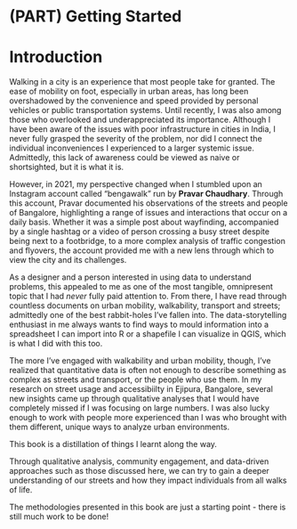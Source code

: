 # (PART) Getting Started {.unnumbered}

# Introduction {#intro}

Walking in a city is an experience that most people take for granted. The ease of mobility on foot, especially in urban areas, has long been overshadowed by the convenience and speed provided by personal vehicles or public transportation systems. Until recently, I was also among those who overlooked and underappreciated its importance. Although I have been aware of the issues with poor infrastructure in cities in India, I never fully grasped the severity of the problem, nor did I connect the individual inconveniences I experienced to a larger systemic issue. Admittedly, this lack of awareness could be viewed as naive or shortsighted, but it is what it is.

However, in 2021, my perspective changed when I stumbled upon an Instagram account called "bengawalk" run by **Pravar Chaudhary**. Through this account, Pravar documented his observations of the streets and people of Bangalore, highlighting a range of issues and interactions that occur on a daily basis. Whether it was a simple post about wayfinding, accompanied by a single hashtag or a video of person crossing a busy street despite being next to a footbridge, to a more complex analysis of traffic congestion and flyovers, the account provided me with a new lens through which to view the city and its challenges.

As a designer and a person interested in using data to understand problems, this appealed to me as one of the most tangible, omnipresent topic that I had *never* fully paid attention to. From there, I have read through countless documents on urban mobility, walkability, transport and streets; admittedly one of the best rabbit-holes I've fallen into. The data-storytelling enthusiast in me always wants to find ways to mould information into a spreadsheet I can import into R or a shapefile I can visualize in QGIS, which is what I did with this too.

The more I've engaged with walkability and urban mobility, though, I've realized that quantitative data is often not enough to describe something as complex as streets and transport, or the people who use them. In my research on street usage and accessibiilty in Ejipura, Bangalore, several new insights came up through qualitative analyses that I would have completely missed if I was focusing on large numbers. I was also lucky enough to work with people more experienced than I was who brought with them different, unique ways to analyze urban environments.

This book is a distillation of things I learnt along the way.

Through qualitative analysis, community engagement, and data-driven approaches such as those discussed here, we can try to gain a deeper understanding of our streets and how they impact individuals from all walks of life.

The methodologies presented in this book are just a starting point - there is still much work to be done!
